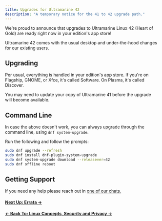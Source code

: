 ```yaml
---
title: Upgrades for Ultramarine 42
description: "A temporary notice for the 41 to 42 upgrade path."
---
```



We're proud to announce that upgrades to Ultramarine Linux 42 (Heart of Gold) are ready right now in your edition's app store!

Ultramarine 42 comes with the usual desktop and under-the-hood changes for our existing users.

## Upgrading

Per usual, everything is handled in your edition's app store. If you're on Flagship, GNOME, or Xfce, it's called Software. On Plasma, it's called Discover.

You may need to update your copy of Ultramarine 41 before the upgrade will become available.

## Command Line

In case the above doesn't work, you can always upgrade through the command line, using `dnf system-upgrade`.

Run the following and follow the prompts:

```sh
sudo dnf upgrade --refresh
sudo dnf install dnf-plugin-system-upgrade
sudo dnf system-upgrade download --releasever=42
sudo dnf offline reboot
```

## Getting Support

If you need any help please reach out in [one of our chats.](/en/community/community/)

#### [Next Up: Errata →](/en/release/errata)

#### [← Back To: Linux Concepts, Security and Privacy →](/en/linux/securityprivacy)
